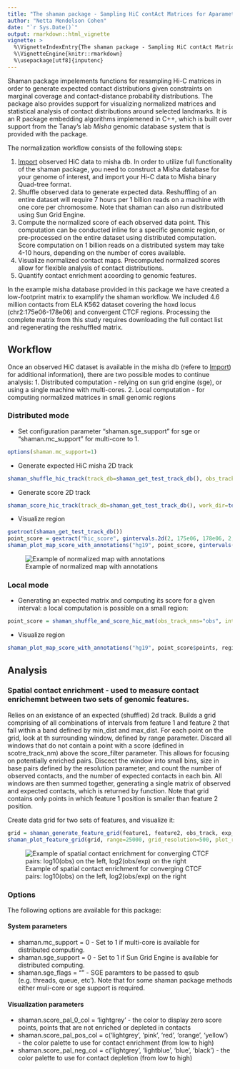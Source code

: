 ```yaml
---
title: "The shaman package - Sampling HiC contAct Matrices for Aparametric Normalization"
author: "Netta Mendelson Cohen"
date: "`r Sys.Date()`"
output: rmarkdown::html_vignette
vignette: >
  %\VignetteIndexEntry{The shaman package - Sampling HiC contAct Matrices for Aparametric Normalization}
  %\VignetteEngine{knitr::rmarkdown}
  %\usepackage[utf8]{inputenc}
---
```


Shaman package impelements functions for resampling Hi-C matrices in order to generate expected contact distributions given constraints on marginal coverage and contact-distance probability distributions. The package also provides support for visualizing normalized matrices and statistical analysis of contact distributions around selected landmarks. It is an R package embedding algorithms implemened in C++, which is built over support from the Tanay's lab *Misha* genomic database system that is provided with the package.


The normalization workflow consists of the following steps:

1. [Import](https://tanaylab.github.io/shaman/articles/import.html) observed HiC data to misha db. In order to utilize full functionality of the shaman package, you need to construct a Misha database for your genome of interest, and import your Hi-C data to Misha binary Quad-tree format.
2. Shuffle observed data to generate expected data. Reshuffling of an entire dataset will require 7 hours per 1 billion reads on a machine with one core per chromosome. Note that shaman can also run distributed using Sun Grid Engine.
3. Compute the normalized score of each observed data point. This computation can be conducted inline for a specific genomic region, or pre-processed on the entire dataset using distributed computation. Score computation on 1 billion reads on a distributed system may take 4-10 hours, depending on the number of cores available.
4. Visualize normalized contact maps. Precomputed normalized scores allow for flexible analysis of contact distributions.
5. Quantify contact enrichment acoording to genomic features.

In the example misha database provided in this package we have created a low-footprint matrix to examplify the shaman workflow. We included 4.6 million contacts from ELA K562 dataset covering the hoxd locus (chr2:175e06-178e06) and convergent CTCF regions. Processing the complete matrix from this study requires downloading the full contact list and regenerating the reshuffled matrix.

## Workflow
Once an observed HiC dataset is available in the misha db (refere to  [Import](https://tanaylab.github.io/shaman/articles/import.html)) for additional information), there are two possible modes to continue analysis:
1. Distributed computation - relying on sun grid engine (sge), or using a single machine with multi-cores.
2. Local computation - for computing normalized matrices in small genomic regions

### Distributed mode 
- Set configuration parameter "shaman.sge_support" for sge or "shaman.mc_support" for multi-core to 1.
```r
options(shaman.mc_support=1)
```
- Generate expected HiC misha 2D track
```r
shaman_shuffle_hic_track(track_db=shaman_get_test_track_db(), obs_track_nm="hic_obs", work_dir=tempdir())
```
- Generate score 2D track 
```r
shaman_score_hic_track(track_db=shaman_get_test_track_db(), work_dir=tempdir(), score_track_nm="hic_score_new", obs_track_nms="hic_obs")
```
- Visualize region
```r
gsetroot(shaman_get_test_track_db())
point_score = gextract("hic_score", gintervals.2d(2, 175e06, 178e06, 2, 175e06, 178e06), colnames="score")
shaman_plot_map_score_with_annotations("hg19", point_score, gintervals(2, 175e06, 178e06), misha_tracks=list("K562.k27ac", "rna-seq"), annotations=list("ctcf_forward", "ctcf_reverse"), a_colors=c("#4572A7", "#AA4643"))
```
![Example of normalized map with annotations](fig2.hoxd.example.png)

### Local mode
- Generating an expected matrix and computing its score for a given interval: a local computation is possible on a small region:
```r
point_score = shaman_shuffle_and_score_hic_mat(obs_track_nms="obs", interval=interval, work_dir="work_dir")
```
- Visualize region
```r
shaman_plot_map_score_with_annotations("hg19", point_score$points, region, misha_tracks=list("K56.k27ac", "rna-seq"), annotations=list("ctcf_pos", "ctcf_neg"), a_colors=c("#4572A7", "#AA4643"))
```
## Analysis
### Spatial contact enrichment - used to measure contact enrichemnt between two sets of genomic features.
Relies on an existance of an expected (shuffled) 2d track.
Builds a grid comprising of all combinations of intervals from feature 1 and feature 2 that fall within a band 
defined by min_dist and max_dist. For each point on the grid, look at th surrounding window, defined by range parameter. 
Discard all windows that do not contain a point with a score (defined in scotre_track_nm) above the score_filter parameter.
This allows for focusing on potentially enriched pairs. Discect the window into small bins, size in base pairs defined by 
the resolution parameter, and count the number of observed contacts, and the number of expected contacts in each bin.
All windows are then summed together, generating a single matrix of observed and expected contacts, which is returned by function.
Note that grid contains only points in which feature 1 position is smaller than feature 2 position.

Create data grid for two sets of features, and visualize it:
```r
grid = shaman_generate_feature_grid(feature1, feature2, obs_track, exp_track, range=25000, resolution=500)
shaman_plot_feature_grid(grid, range=25000, grid_resolution=500, plot_resolution=1000)
```
![Example of spatial contact enrichment for converging CTCF pairs: log10(obs) on the left, log2(obs/exp) on the right ](hic.K562.ela_k562.ctcf_neg.ctcf_pos.1k.png)


### Options
The following options are available for this package:

#### System parameters

* shaman.mc_support = 0 - Set to 1 if multi-core is available for distributed computing.
* shaman.sge_support = 0 - Set to 1 if Sun Grid Engine is available for distributed computing.
* shaman.sge_flags = ""  - SGE paramters to be passed to qsub (e.g. threads, queue, etc').
Note that for some shaman package methods either muli-core or sge support is required.

#### Visualization parameters

* shaman.score_pal_0_col = 'lightgrey' - the color to display zero score points, points that are not enriched or depleted in contacts
* shaman.score_pal_pos_col = c('lightgrey', 'pink', 'red', 'orange', 'yellow') - the color palette to use for contact enrichment (from low to high)
* shaman.score_pal_neg_col = c('lightgrey', 'lightblue', 'blue', 'black') - the color palette to use for contact depletion (from low to high)
